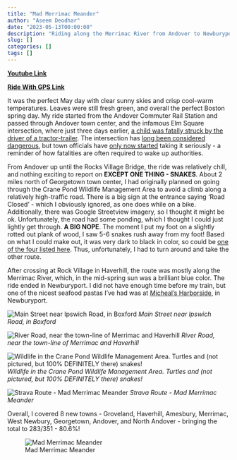 ```yaml
---
title: "Mad Merrimac Meander"
author: "Aseem Deodhar"
date: "2023-05-13T00:00:00"
description: "Riding along the Merrimac River from Andover to Newburyport"
slug: []
categories: []
tags: []
---
```


[**Youtube Link**](https://youtu.be/3acgV_ni3UE?feature=shared)

[**Ride With GPS Link**](https://ridewithgps.com/routes/42607182)

It was the perfect May day with clear sunny skies and crisp cool-warm temperatures. Leaves were still fresh green, and overall the perfect Boston spring day. My ride started from the Andover Commuter Rail Station and passed through Andover town center, and the infamous Elm Square intersection, where just three days earlier, [a child was fatally struck by the driver of a tractor-trailer](https://mass.streetsblog.org/2023/05/15/truck-driver-kills-5-year-old-girl-in-downtown-andover-crosswalk). The intersection has [long been considered dangerous](https://mass.streetsblog.org/2023/06/08/andover-town-officials-ignored-residents-warnings-about-hazards-at-site-of-fatal-crash), but town officials have [only now started](https://mass.streetsblog.org/2023/08/28/andover-select-board-formally-adopts-vision-zero) taking it seriously - a reminder of how fatalities are often required to wake up authorities.

From Andover up until the Rocks Village Bridge, the ride was relatively chill, and nothing exciting to report on **EXCEPT ONE THING - SNAKES**. About 2 miles north of Georgetown town center, I had originally planned on going through the Crane Pond Wildlife Management Area to avoid a climb along a relatively high-traffic road. There is a big sign at the entrance saying 'Road Closed' - which I obviously ignored, as one does while on a bike. Additionally, there was Google Streetview imagery, so I thought it might be ok. Unfortunately, the road had some ponding, which I thought I could just lightly get through. **A BIG NOPE**. The moment I put my foot on a slightly rotted out plank of wood, I saw 5-6 snakes rush away from my foot! Based on what I could make out, it was very dark to black in color, so could be [one of the four listed here](https://www.mass.gov/info-details/snakes-of-massachusetts#:~:text=about%20each%20snake.-,Snake%20species,-Common%20gartersnake). Thus, unfortunately, I had to turn around and take the other route.

After crossing at Rock Village in Haverhill, the route was mostly along the Merrimac River, which, in the mid-spring sun was a brilliant blue color. The ride ended in Newburyport. I did not have enough time before my train, but one of the nicest seafood pastas I've had was at [Micheal's Harborside](https://goo.gl/maps/b6ebRq5FBC91DkAMA), in Newburyport.

![Main Street near Ipswich Road, in Boxford](road.jpg) 
*Main Street near Ipswich Road, in Boxford*

![River Road, near the town-line of Merrimac and Haverhill](river.jpg) 
*River Road, near the town-line of Merrimac and Haverhill*

![Wildlife in the Crane Pond Wildlife Management Area. Turtles and (not pictured, but 100% DEFINITELY there) snakes!](animals.jpg) 
*Wildlife in the Crane Pond Wildlife Management Area. Turtles and (not pictured, but 100% DEFINITELY there) snakes!*

![Strava Route - Mad Merrimac Meander](strava_day1.jpg) 
*Strava Route - Mad Merrimac Meander*

Overall, I covered 8 new towns - Groveland, Haverhill, Amesbury, Merrimac, West Newbury, Georgetown, Andover, and North Andover - bringing the total to 283/351 - 80.6%!

![Mad Merrimac Meander](bike_routes_muni_2023-05-13.jpeg)
